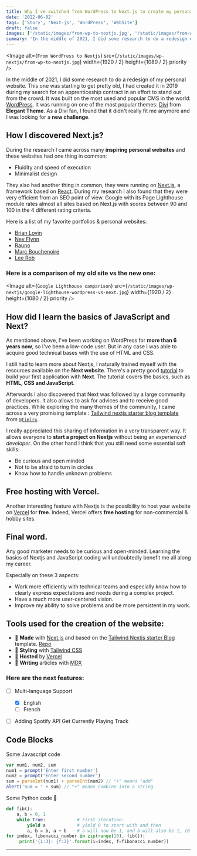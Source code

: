 ```yaml
---
title: Why I've switched from WordPress to Next.js to create my personal website?
date: '2022-06-02'
tags: ['Story', 'Next-js', 'WordPress', 'WebSite']
draft: false
images: ['/static/images/from-wp-to-nextjs.jpg', '/static/images/from-wp-to-nextjs.jpg']
summary: 'In the middle of 2021, I did some research to do a redesign of my personal website. This one was starting to get pretty old...'
---
```


<Image
  alt={`From WordPress to Nextjs`}
  src={`/static/images/wp-nextjs/from-wp-to-nextjs.jpg`}
  width={1920 / 2}
  height={1080 / 2}
  priority
/>

In the middle of 2021, I did some research to do a redesign of my personal website. This one was starting to get pretty old, I had created it in 2019 during my search for an apprenticeship contract in an effort to stand out from the crowd. It was built on the most used and popular CMS in the world: [WordPress](https://wordpress.org/). It was running on one of the most popular themes: [Divi](https://www.elegantthemes.com/) from **Elegant Theme**. As a Divi fan, I found that it didn't really fit me anymore and I was looking for a **new challenge**.

## How I discovered Next.js?

During the research I came across many **inspiring personal websites** and these websites had one thing in common:

- Fluidity and speed of execution
- Minimalist design

They also had another thing in common, they were running on [Next.js](https://nextjs.org), a framework based on [React](https://reactjs.org/). During my research I also found that they were very efficient from an SEO point of view. Google with its Page Lighthouse module rates almost all sites based on Next.js with scores between 90 and 100 in the 4 different rating criteria.

Here is a list of my favorite portfolios & personal websites:

- [Brian Lovin](https://brianlovin.com/)
- [Nev Flynn](https://nevflynn.com/)
- [Rauno](https://rauno.me/)
- [Marc Bouchenoire](https://marcbouchenoire.com/)
- [Lee Rob](https://leerob.io/)

### Here is a comparison of my old site vs the new one:

<Image
  alt={`Google Lighthouse camparison`}
  src={`/static/images/wp-nextjs/google-lighthouse-wordpress-vs-next.jpg`}
  width={1920 / 2}
  height={1080 / 2}
  priority
/>

## How did I learn the basics of JavaScript and Next?

As mentioned above, I've been working on WordPress for **more than 6 years now**, so I've been a low-code user. But in any case I was able to acquire good technical bases with the use of HTML and CSS.

I still had to learn more about Nextjs, I naturally trained myself with the resources available on the **Next website**. There's a pretty good [tutorial](https://nextjs.org/learn/foundations/about-nextjs) to build your first application with **Next**. The tutorial covers the basics, such as **HTML, CSS and JavaScript**.

Afterwards I also discovered that Next was followed by a large community of developers. It also allows to ask for advices and to receive good practices. While exploring the many themes of the community, I came across a very promising template : [Tailwind nextjs starter blog template](https://github.com/timlrx/tailwind-nextjs-starter-blog) from [`@timlrx`](https://github.com/timlrx).

I really appreciated this sharing of information in a very transparent way. It allows everyone to **start a project on Nextjs** without being an _experienced developer_. On the other hand I think that you still need some essential soft skills:

- Be curious and open minded
- Not to be afraid to turn in circles
- Know how to handle unknown problems

## Free hosting with Vercel.

Another interesting feature with Nextjs is the possibility to host your website on [Vercel](https://vercel.com) for **free**. Indeed, Vercel offers **free hosting** for non-commercial & hobby sites.

## Final word.

Any good marketer needs to be curious and open-minded. Learning the basics of Nextjs and JavaScript coding will undoubtedly benefit me all along my career.

Especially on these 3 aspects:

- Work more efficiently with technical teams and especially know how to clearly express expectations and needs during a complex project.
- Have a much more user-centered vision.
- Improve my ability to solve problems and be more persistent in my work.

## Tools used for the creation of the website:

- 🤖 **Made** with [Next.js](https://nextjs.org/) and based on the [Tailwind Nextjs starter Blog](https://github.com/timlrx/tailwind-nextjs-starter-blog) template. [Repo](https://github.com/timlrx/tailwind-nextjs-starter-blog)
- 🎨 **Styling** with [Tailwind CSS](https://tailwindcss.com)
- 💾 **Hosted** by [Vercel](https://vercel.com)
- 📝 **Writing** articles with [MDX](https://mdxjs.com/)

### Here are the next features:

- [ ] Multi-language Support

  - [x] English
  - [ ] French

- [ ] Adding Spotify API Get Currently Playing Track

## Code Blocks

Some Javascript code

```javascript
var num1, num2, sum
num1 = prompt('Enter first number')
num2 = prompt('Enter second number')
sum = parseInt(num1) + parseInt(num2) // "+" means "add"
alert('Sum = ' + sum) // "+" means combine into a string
```

Some Python code 🐍

```python
def fib():
    a, b = 0, 1
    while True:            # First iteration:
        yield a            # yield 0 to start with and then
        a, b = b, a + b    # a will now be 1, and b will also be 1, (0 + 1)
for index, fibonacci_number in zip(range(10), fib()):
     print('{i:3}: {f:3}'.format(i=index, f=fibonacci_number))
```
---

